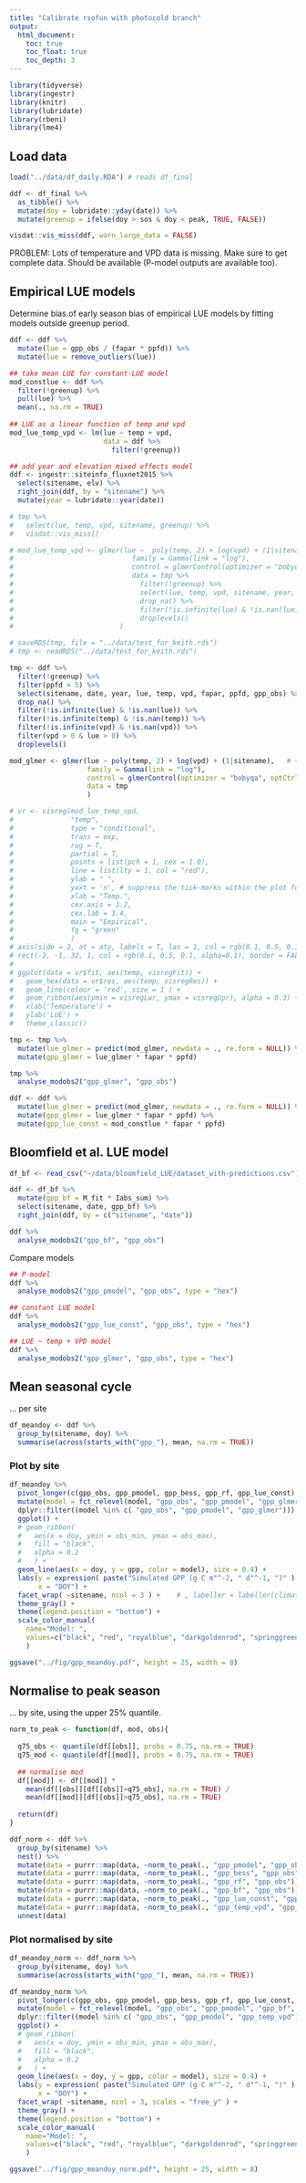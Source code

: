 ```yaml
---
title: "Calibrate rsofun with photocold branch"
output:
  html_document:
    toc: true
    toc_float: true
    toc_depth: 3
---
```


```r
library(tidyverse)
library(ingestr)
library(knitr)
library(lubridate)
library(rbeni)
library(lme4)
```

## Load data

```r
load("../data/df_daily.RDA") # reads df_final

ddf <- df_final %>% 
  as_tibble() %>%
  mutate(doy = lubridate::yday(date)) %>% 
  mutate(greenup = ifelse(doy > sos & doy < peak, TRUE, FALSE))
```

```r
visdat::vis_miss(ddf, warn_large_data = FALSE)
```

PROBLEM: Lots of temperature and VPD data is missing. Make sure to get complete data. Should be available (P-model outputs are available too).

## Empirical LUE models

Determine bias of early season bias of empirical LUE models by fitting models outside greenup period.

```r
ddf <- ddf %>% 
  mutate(lue = gpp_obs / (fapar * ppfd)) %>% 
  mutate(lue = remove_outliers(lue))

## take mean LUE for constant-LUE model
mod_constlue <- ddf %>% 
  filter(!greenup) %>% 
  pull(lue) %>% 
  mean(., na.rm = TRUE)
  
## LUE as a linear function of temp and vpd
mod_lue_temp_vpd <- lm(lue ~ temp + vpd, 
                       data = ddf %>% 
                         filter(!greenup))

## add year and elevation mixed effects model
ddf <- ingestr::siteinfo_fluxnet2015 %>%
  select(sitename, elv) %>%
  right_join(ddf, by = "sitename") %>%
  mutate(year = lubridate::year(date))

# tmp %>%
#   select(lue, temp, vpd, sitename, greenup) %>%
#   visdat::vis_miss()

# mod_lue_temp_vpd <- glmer(lue ~  poly(temp, 2) + log(vpd) + (1|sitename/year),
#                             family = Gamma(link = "log"),
#                             control = glmerControl(optimizer = "bobyqa", optCtrl = list(maxfun = 2e5)),
#                             data = tmp %>%
#                               filter(!greenup) %>%
#                               select(lue, temp, vpd, sitename, year, greenup) %>%
#                               drop_na() %>% 
#                               filter(!is.infinite(lue) & !is.nan(lue)) %>% 
#                               droplevels()
#                          )

# saveRDS(tmp, file = "../data/test_for_keith.rds")
# tmp <- readRDS("../data/test_for_keith.rds")

tmp <- ddf %>% 
  filter(!greenup) %>%
  filter(ppfd > 5) %>% 
  select(sitename, date, year, lue, temp, vpd, fapar, ppfd, gpp_obs) %>%
  drop_na() %>% 
  filter(!is.infinite(lue) & !is.nan(lue)) %>% 
  filter(!is.infinite(temp) & !is.nan(temp)) %>% 
  filter(!is.infinite(vpd) & !is.nan(vpd)) %>% 
  filter(vpd > 0 & lue > 0) %>% 
  droplevels()

mod_glmer <- glmer(lue ~ poly(temp, 2) + log(vpd) + (1|sitename),   # + (1|sitename/year)
                   family = Gamma(link = "log"),
                   control = glmerControl(optimizer = "bobyqa", optCtrl = list(maxfun = 2e5)),
                   data = tmp
                   )

# vr <- visreg(mod_lue_temp_vpd, 
#              "temp", 
#              type = "conditional", 
#              trans = exp, 
#              rug = T, 
#              partial = T,
#              points = list(pch = 1, cex = 1.0),
#              line = list(lty = 1, col = "red"),
#              ylab = " ",  
#              yaxt = 'n', # suppress the tick-marks within the plot function; we set these with axis()
#              xlab = "Temp.", 
#              cex.axis = 1.2, 
#              cex.lab = 1.4,
#              main = "Empirical", 
#              fg = "green"
#              )
# axis(side = 2, at = aty, labels = T, las = 1, col = rgb(0.1, 0.5, 0.1))
# rect(-2, -1, 32, 1, col = rgb(0.1, 0.5, 0.1, alpha=0.1), border = FALSE) # highlight our empirical panel
# 
# ggplot(data = vr$fit, aes(temp, visregFit)) +
#   geom_hex(data = vr$res, aes(temp, visregRes)) +
#   geom_line(colour = 'red', size = 1 ) +
#   geom_ribbon(aes(ymin = visregLwr, ymax = visregUpr), alpha = 0.3) +
#   xlab('Temperature') +
#   ylab('LUE') +
#   theme_classic()

tmp <- tmp %>% 
  mutate(lue_glmer = predict(mod_glmer, newdata = ., re.form = NULL)) %>% 
  mutate(gpp_glmer = lue_glmer * fapar * ppfd)

tmp %>%
  analyse_modobs2("gpp_glmer", "gpp_obs")

ddf <- ddf %>% 
  mutate(lue_glmer = predict(mod_glmer, newdata = ., re.form = NULL)) %>% 
  mutate(gpp_glmer = lue_glmer * fapar * ppfd) %>% 
  mutate(gpp_lue_const = mod_constlue * fapar * ppfd)
```

## Bloomfield et al. LUE model

```r
df_bf <- read_csv("~/data/bloomfield_LUE/dataset_with-predictions.csv")

ddf <- df_bf %>%
  mutate(gpp_bf = M_fit * Iabs_sum) %>%
  select(sitename, date, gpp_bf) %>%
  right_join(ddf, by = c("sitename", "date"))

ddf %>%
  analyse_modobs2("gpp_bf", "gpp_obs")
```

Compare models

```r
## P-model
ddf %>% 
  analyse_modobs2("gpp_pmodel", "gpp_obs", type = "hex")

## constant LUE model
ddf %>% 
  analyse_modobs2("gpp_lue_const", "gpp_obs", type = "hex")

## LUE ~ temp + VPD model
ddf %>% 
  analyse_modobs2("gpp_glmer", "gpp_obs", type = "hex")
```

## Mean seasonal cycle

... per site

```r
df_meandoy <- ddf %>% 
  group_by(sitename, doy) %>% 
  summarise(across(starts_with("gpp_"), mean, na.rm = TRUE))
```

### Plot by site

```r
df_meandoy %>% 
  pivot_longer(c(gpp_obs, gpp_pmodel, gpp_bess, gpp_rf, gpp_lue_const), names_to = "model", values_to = "gpp") %>% 
  mutate(model = fct_relevel(model, "gpp_obs", "gpp_pmodel", "gpp_glmer", "gpp_rf", "gpp_bess", "gpp_lue_const")) %>% 
  dplyr::filter((model %in% c( "gpp_obs", "gpp_pmodel", "gpp_glmer"))) %>% 
  ggplot() +
  # geom_ribbon(
  #   aes(x = doy, ymin = obs_min, ymax = obs_max), 
  #   fill = "black", 
  #   alpha = 0.2
  #   ) +
  geom_line(aes(x = doy, y = gpp, color = model), size = 0.4) +
  labs(y = expression( paste("Simulated GPP (g C m"^-2, " d"^-1, ")" ) ), 
       x = "DOY") +
  facet_wrap( ~sitename, ncol = 3 ) +    # , labeller = labeller(climatezone = list_rosetta)
  theme_gray() +
  theme(legend.position = "bottom") +
  scale_color_manual(
    name="Model: ",
    values=c("black", "red", "royalblue", "darkgoldenrod", "springgreen", "orchid4")
    )

ggsave("../fig/gpp_meandoy.pdf", height = 25, width = 8)
```

## Normalise to peak season

... by site, using the upper 25% quantile.

```r
norm_to_peak <- function(df, mod, obs){
  
  q75_obs <- quantile(df[[obs]], probs = 0.75, na.rm = TRUE)
  q75_mod <- quantile(df[[mod]], probs = 0.75, na.rm = TRUE)
  
  ## normalise mod
  df[[mod]] <- df[[mod]] * 
    mean(df[[obs]][df[[obs]]>q75_obs], na.rm = TRUE) / 
    mean(df[[mod]][df[[obs]]>q75_obs], na.rm = TRUE)
  
  return(df)
}

ddf_norm <- ddf %>% 
  group_by(sitename) %>% 
  nest() %>% 
  mutate(data = purrr::map(data, ~norm_to_peak(., "gpp_pmodel", "gpp_obs"))) %>% 
  mutate(data = purrr::map(data, ~norm_to_peak(., "gpp_bess", "gpp_obs"))) %>% 
  mutate(data = purrr::map(data, ~norm_to_peak(., "gpp_rf", "gpp_obs"))) %>% 
  mutate(data = purrr::map(data, ~norm_to_peak(., "gpp_bf", "gpp_obs"))) %>% 
  mutate(data = purrr::map(data, ~norm_to_peak(., "gpp_lue_const", "gpp_obs"))) %>% 
  mutate(data = purrr::map(data, ~norm_to_peak(., "gpp_temp_vpd", "gpp_obs"))) %>% 
  unnest(data)
```

### Plot normalised by site

```r
df_meandoy_norm <- ddf_norm %>% 
  group_by(sitename, doy) %>% 
  summarise(across(starts_with("gpp_"), mean, na.rm = TRUE))
```

```r
df_meandoy_norm %>% 
  pivot_longer(c(gpp_obs, gpp_pmodel, gpp_bess, gpp_rf, gpp_lue_const, gpp_temp_vpd), names_to = "model", values_to = "gpp") %>% 
  mutate(model = fct_relevel(model, "gpp_obs", "gpp_pmodel", "gpp_bf", "gpp_rf", "gpp_bess", "gpp_lue_const", "gpp_temp_vpd")) %>% 
  dplyr::filter((model %in% c( "gpp_obs", "gpp_pmodel", "gpp_temp_vpd"))) %>% 
  ggplot() +
  # geom_ribbon(
  #   aes(x = doy, ymin = obs_min, ymax = obs_max), 
  #   fill = "black", 
  #   alpha = 0.2
  #   ) +
  geom_line(aes(x = doy, y = gpp, color = model), size = 0.4) +
  labs(y = expression( paste("Simulated GPP (g C m"^-2, " d"^-1, ")" ) ), 
       x = "DOY") +
  facet_wrap( ~sitename, ncol = 3, scales = "free_y" ) +
  theme_gray() +
  theme(legend.position = "bottom") +
  scale_color_manual(
    name="Model: ",
    values=c("black", "red", "royalblue", "darkgoldenrod", "springgreen", "orchid4")
    )

ggsave("../fig/gpp_meandoy_norm.pdf", height = 25, width = 8)
```
